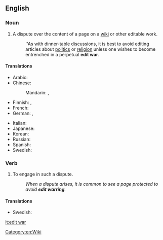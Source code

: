 ==English==

===Noun===
{{en-noun|head=[[edit]] [[war]]}}

# {{context|Wiktionary and WMF jargon}} A dispute over the content of a page on a [[wiki]] or other editable work.
#: ''As with dinner-table discussions, it is best to avoid editing articles about [[politics]] or [[religion]] unless one wishes to become entrenched in a perpetual '''edit war'''.

====Translations====
{{trans-top|a dispute over the content of a page on a wiki or other editable work}}
* Arabic: {{t-|ar|حرب التحرير|f|tr=ḥarb al-taḥrīr|sc=Arab}}
* Chinese:
*: Mandarin: {{t|cmn|編輯戰|sc=Hani}}, {{t|cmn|编辑战|tr=biānjí zhàn|sc=Hani}}
* Finnish: {{t-|fi|muokkaussota}}, {{t-|fi|palautussota}}
* French: {{t+|fr|guerre d'édition|f}}
* German: {{t-|de|Edit-War|m}}, {{t-|de|Bearbeitungskrieg|f}}
{{trans-mid}}
* Italian: {{t-|it|guerra di modifiche|f}}
* Japanese: {{t-|ja|編集合戦|tr=へんしゅうがっせん, henshū gassen|sc=Jpan}}
* Korean: {{t-|ko|편집 분쟁|tr=pyeonjip bunjaeng|sc=Kore}}
* Russian: {{t-|ru|война правок|f|tr=vojná právok|sc=Cyrl}}
* Spanish: {{t-|es|guerra de ediciones|f}}
* Swedish: {{t-|sv|redigeringskrig|n}}
{{trans-bottom}}

===Verb===
{{head|en|verb|head=[[edit]] [[war]]}}

# {{context|Wiktionary and WMF jargon}} To engage in such a dispute.
#: ''When a dispute arises, it is common to see a page protected to avoid '''edit warring'''.''

====Translations====
{{trans-top|to engage in an edit war}}
* Swedish: {{t-|sv|redigeringskriga}}
{{trans-mid}}
{{trans-bottom}}

[[Category:en:Wiki]]
[[it:edit war]]